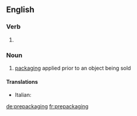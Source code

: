 ==English==

===Verb===
{{head|en}}

# {{present participle of|prepackage}}

===Noun===
{{en-noun|-}}

# [[packaging]] applied prior to an object being sold

====Translations====
{{trans-top|packaging applied prior to sale}}
* Italian: {{t|it|preconfezionamento|m}}
{{trans-mid}}
{{trans-bottom}}

[[de:prepackaging]]
[[fr:prepackaging]]